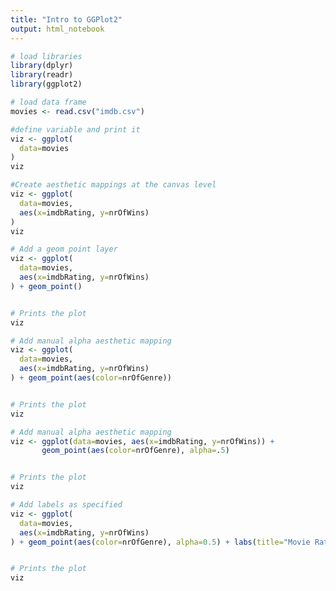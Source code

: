 ```yaml
---
title: "Intro to GGPlot2"
output: html_notebook
---
```


```r
# load libraries
library(dplyr)
library(readr)
library(ggplot2)
```

```r
# load data frame
movies <- read.csv("imdb.csv")
```

```r
#define variable and print it
viz <- ggplot(
  data=movies
)
viz
```

```r
#Create aesthetic mappings at the canvas level
viz <- ggplot(
  data=movies, 
  aes(x=imdbRating, y=nrOfWins)
)
viz
```

```r
# Add a geom point layer
viz <- ggplot(
  data=movies, 
  aes(x=imdbRating, y=nrOfWins)
) + geom_point() 


# Prints the plot
viz
```

```r
# Add manual alpha aesthetic mapping
viz <- ggplot(
  data=movies, 
  aes(x=imdbRating, y=nrOfWins)
) + geom_point(aes(color=nrOfGenre)) 


# Prints the plot
viz
```

```r
# Add manual alpha aesthetic mapping
viz <- ggplot(data=movies, aes(x=imdbRating, y=nrOfWins)) +
       geom_point(aes(color=nrOfGenre), alpha=.5) 


# Prints the plot
viz
```

```r
# Add labels as specified
viz <- ggplot(
  data=movies, 
  aes(x=imdbRating, y=nrOfWins)
) + geom_point(aes(color=nrOfGenre), alpha=0.5) + labs(title="Movie Ratings Vs Award Wins", subtitle="From IMDB dataset", x="Movie Rating", y="Number of Award Wins", color="Number of Genre")


# Prints the plot
viz
```

